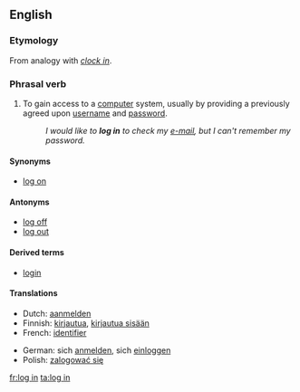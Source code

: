{{see|login|lögin}}
==English==
{{wikipedia}}

===Etymology===
From analogy with ''[[clock in]]''.

===Phrasal verb===
{{en-verb|inf=to [[log]] [[in]]|logs in|logging in|logged in}}

#{{computing}} To gain access to a [[computer]] system, usually by providing a previously agreed upon [[username]] and [[password]].
#: ''I would like to '''log in''' to check my [[e-mail]], but I can't remember my password.''

====Synonyms====
*[[log on]]

====Antonyms====
*[[log off]]
*[[log out]]

====Derived terms====
*[[login]]

====Translations====
{{top}}
*Dutch: [[aanmelden]]
*Finnish: [[kirjautua]], [[kirjautua sisään]]
*French: [[identifier]]
{{mid}}
*German: sich [[anmelden]], sich [[einloggen]]
*Polish: [[zalogować się]]
{{bottom}}

[[fr:log in]]
[[ta:log in]]